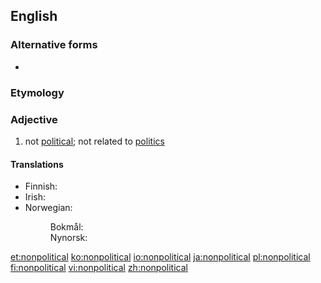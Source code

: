 {{also|non-political}}
==English==

===Alternative forms===
* {{l|en|non-political}}

===Etymology===
{{prefix|non|political|lang=en}}

===Adjective===
{{en-adj|-}}

# not [[political]]; not related to [[politics]]

====Translations====
{{trans-top|not political}}
* Finnish: {{t|fi|epäpoliittinen}}
* Irish: {{t|ga|neamhpholaitiúil}}
* Norwegian:
*: Bokmål: {{t|no|upolitisk}}
*: Nynorsk: {{t|nn|upolitisk}}
{{trans-mid}}
{{trans-bottom}}

[[et:nonpolitical]]
[[ko:nonpolitical]]
[[io:nonpolitical]]
[[ja:nonpolitical]]
[[pl:nonpolitical]]
[[fi:nonpolitical]]
[[vi:nonpolitical]]
[[zh:nonpolitical]]